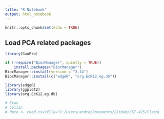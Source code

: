 ```yaml
---
title: "R Notebook"
output: html_notebook
---
```

```r
knitr::opts_chunk$set(echo = TRUE)
```

## Load PCA related packages

```r
library(GauPro)

if (!require("BiocManager", quietly = TRUE))
    install.packages("BiocManager")
BiocManager::install(version = "3.14")
BiocManager::install(c("edgeR", "org.EcK12.eg.db"))

library(edgeR)
library(ggplot2)
library(org.EcK12.eg.db)

```

```r
# Evan
# Collin
# data <- read.csv(file="C:/Users/andre/Documents/GitHub/CST-425/ClassExamples/Topic-5/2-22-2022/soybean-large.data", header=TRUE,sep=",", stringsAsFactors=FALSE)

```

